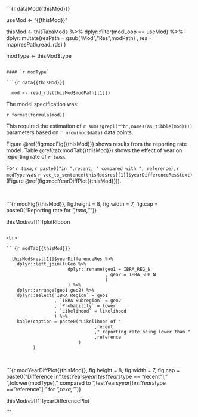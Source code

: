 ```{r dataMod{{thisMod}}}

  useMod <- "{{thisMod}}"
  
  thisMod <- thisTaxaMods %>%
    dplyr::filter(modLoop == useMod) %>%
    dplyr::mutate(resPath = gsub("Mod","Res",modPath)
                  , res = map(resPath,read_rds)
                  )
  
  modType <- thisMod$type

```

#### `r modType`

```{r data{{thisMod}}}

  mod <- read_rds(thisMod$modPath[[1]])

```

The model specification was:

``r format(formula(mod))``

This required the estimation of `r sum(!grepl("^b",names(as_tibble(mod))))` parameters based on `r nrow(mod$data)` data points.

Figure \@ref(fig:modFig{{thisMod}}) shows results from the reporting rate model. Table \@ref(tab:modTab{{thisMod}}) shows the effect of year on reporting rate of _`r taxa`_.

For _`r taxa`_, `r paste0("in ",recent, " compared with ", reference)`, `r modType` was `r vec_to_sentence(thisMod$res[[1]]$yearDifferenceRes$text)` (Figure \@ref(fig:modYearDiffPlot{{thisMod}})).

<br>

```{r modFig{{thisMod}}, fig.height = 8, fig.width = 7, fig.cap = paste0("Reporting rate for _",taxa,"_")}

  thisMod$res[[1]]$plotRibbon

```

<br>

```{r modTab{{thisMod}}}

  thisMod$res[[1]]$yearDifferenceRes %>%
    dplyr::left_join(luGeo %>%
                       dplyr::rename(geo1 = IBRA_REG_N
                                     , geo2 = IBRA_SUB_N
                                     )
                       ) %>%
    dplyr::arrange(geo1,geo2) %>%
    dplyr::select(`IBRA Region` = geo1
                  , `IBRA Subregion` = geo2
                  , `Probability` = lower
                  , `Likelihood` = likelihood
                  ) %>%
    kable(caption = paste0("Likelihood of "
                                 ,recent
                                 ," reporting rate being lower than "
                                 ,reference
                           )
          )

```

<br>

```{r modYearDiffPlot{{thisMod}}, fig.height = 8, fig.width = 7, fig.cap = paste0("Difference in ",testYears$year[testYears$type == "recent"]," ",tolower(modType)," compared to ",testYears$year[testYears$type == "reference"]," for _",taxa,"_")}

  thisMod$res[[1]]$yearDifferencePlot

```

<br>